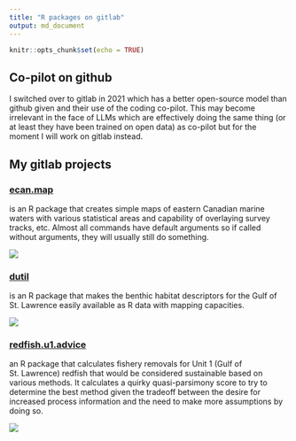 ```yaml
---
title: "R packages on gitlab"
output: md_document
---
```


```r
knitr::opts_chunk$set(echo = TRUE)
```

## Co-pilot on github

I switched over to gitlab in 2021 which has a better open-source model than github given and their use of the coding co-pilot. This may become irrelevant in the face of LLMs which are effectively doing the same thing (or at least they have been trained on open data) as co-pilot but for the moment I will work on gitlab instead.

## My gitlab projects

### [ecan.map](https://gitlab.com/duplisea/ecan.map)

is an R package that creates simple maps of eastern Canadian marine waters with various statistical areas and capability of overlaying survey tracks, etc. Almost all commands have default arguments so if called without arguments, they will usually still do something.

![](./figs/eventbubbles-1.png)


### [dutil](https://gitlab.com/duplisea/dutil)

is an R package that makes the benthic habitat descriptors for the Gulf of St. Lawrence easily available as R data with mapping capacities.

![](./figs/salinity.raw-1.png)


### [redfish.u1.advice](https://gitlab.com/duplisea/redfish.u1.advice)

an R package that calculates fishery removals for Unit 1 (Gulf of St. Lawrence) redfish that would be considered sustainable based on various methods. It calculates a quirky  quasi-parsimony score to try to determine the best method given the tradeoff between the desire for increased process information and the need to make more assumptions by doing so.

![](./figs/redfish.potential.catch-2.jpg)
